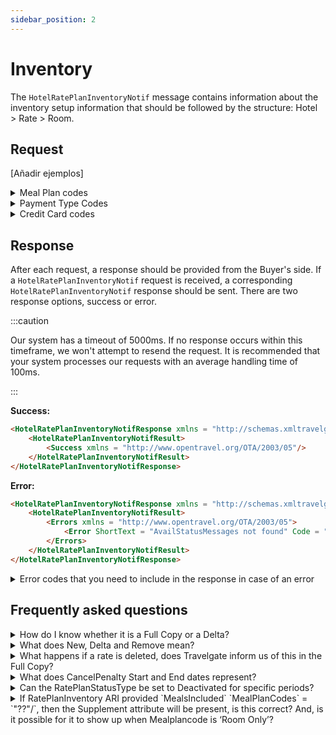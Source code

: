 ```yaml
---
sidebar_position: 2
---
```


# Inventory

The `HotelRatePlanInventoryNotif` message contains information about the inventory setup information that should be followed by the structure: Hotel > Rate > Room.

## Request

[Añadir ejemplos]

<details>
    <summary>Meal Plan codes</summary>
    <div>
        <div>
         <table>
				<thead>
					<tr>
						<th>
							<strong>Code</strong>
						</th>
						<th>
							<strong>Description</strong>
						</th>
					</tr>
				</thead>
				<tbody>
					<tr>
						<td>1</td>
						<td>All inclusive</td>
					</tr>
					<tr>
						<td>2</td>
						<td>American</td>
					</tr>
                    <tr>
						<td>3</td>
						<td>Bed & breakfast</td>
					</tr>
					<tr>
						<td>4</td>
						<td>Buffet breakfast</td>
					</tr>
					<tr>
						<td>5</td>
						<td>Caribbean breakfast</td>
					</tr>
                    <tr>
						<td>6</td>
						<td>Continental breakfast</td>
					</tr>
					<tr>
						<td>7</td>
						<td>English breakfast</td>
					</tr>
					<tr>
						<td>8</td>
						<td>European plan</td>
					</tr>
                    <tr>
						<td>9</td>
						<td>Family plan</td>
					</tr>
                    <tr>
						<td>10</td>
						<td>Full board</td>
					</tr>
                    <tr>
						<td>11</td>
						<td>Full breakfast</td>
					</tr>
                    <tr>
						<td>12</td>
						<td>Half board/modified American plan</td>
					</tr>
                    <tr>
						<td>13</td>
						<td>As brochured</td>
					</tr>
                    <tr>
						<td>14</td>
						<td>Room only</td>
					</tr>
                    <tr>
						<td>15</td>
						<td>Self catering</td>
					</tr>
                    <tr>
						<td>16</td>
						<td>Bermuda</td>
					</tr>
                    <tr>
						<td>17</td>
						<td>Dinner bed and breakfast plan</td>
					</tr>
                    <tr>
						<td>18</td>
						<td>Family American</td>
					</tr>
                    <tr>
						<td>19</td>
						<td>Breakfast</td>
					</tr>
                    <tr>
						<td>20</td>
						<td>Modified</td>
					</tr>
                    <tr>
						<td>255</td>
						<td>Full board And Drinks</td>
					</tr>
                    <tr>
						<td>256</td>
						<td>Half board And Drinks</td>
					</tr>
                    <tr>
						<td>257</td>
						<td>All inclusive Premium</td>
					</tr>
                    <tr>
						<td>258</td>
						<td>Gala Dinner</td>
					</tr>
				</tbody>
			</table>
        </div>
    </div>
</details>

<details>
    <summary>Payment Type Codes</summary>
    <div>
        <div>
         <table>
				<thead>
					<tr>
						<th>
							<strong>Code</strong>
						</th>
						<th>
							<strong>Description</strong>
						</th>
					</tr>
				</thead>
				<tbody>
					<tr>
						<td>MerchantPayment</td>
						<td>The customer pays the client and the client will pay the provider</td>
					</tr>
					<tr>
						<td>DirectPayment</td>
						<td>The customer will have to use a credit card as guarantee for the hotel and the payment will be done by the customer at check-in</td>
					</tr>
                    <tr>
						<td>BookingDatePayment</td>
						<td>The client will use a credit card with the exact amount of the option so he can pay the provider/hotel. The provider will charge the payment on the reservation day</td>
					</tr>
					<tr>
						<td>ArrivalDatePayment</td>
						<td>The client will use a credit card with the exact amount of the option so he can pay the provider/hotel, the provider will charge the payment on the checking day</td>
					</tr>
				</tbody>
			</table>
        </div>
    </div>
</details>

<details>
    <summary>Credit Card codes</summary>
    <div>
        <div>
         <table>
				<thead>
					<tr>
						<th>
							<strong>Code</strong>
						</th>
						<th>
							<strong>Name</strong>
						</th>
					</tr>
				</thead>
				<tbody>
					<tr>
						<td>VI</td>
						<td>Visa</td>
					</tr>
					<tr>
						<td>AX</td>
						<td>American Express</td>
					</tr>
                    <tr>
						<td>BC</td>
						<td>BC Card</td>
					</tr>
					<tr>
						<td>CA</td>
						<td>MasterCard</td>
					</tr>
					<tr>
						<td>CB</td>
						<td>Carte Blanche</td>
					</tr>
                    <tr>
						<td>CU</td>
						<td>China Union Pay</td>
					</tr>
					<tr>
						<td>DS</td>
						<td>Discover</td>
					</tr>
					<tr>
						<td>DC</td>
						<td>Diners Club</td>
					</tr>
                    <tr>
						<td>T</td>
						<td>Carta Si</td>
					</tr>
                    <tr>
						<td>R</td>
						<td>Carte Bleue</td>
					</tr>
                    <tr>
						<td>N</td>
						<td>Dankort</td>
					</tr>
                    <tr>
						<td>L</td>
						<td>Delta</td>
					</tr>
                    <tr>
						<td>E</td>
						<td>Electron</td>
					</tr>
                    <tr>
						<td>JC</td>
						<td>Japan Credit Bureau</td>
					</tr>
                    <tr>
						<td>TO</td>
						<td>Maestro</td>
					</tr>
                    <tr>
						<td>S</td>
						<td>Switch</td>
					</tr>
                    <tr>
						<td>EC</td>
						<td>Electronic Cash</td>
					</tr>
                    <tr>
						<td>EU</td>
						<td>EuroCard</td>
					</tr>
                    <tr>
						<td>TP</td>
						<td>Universal air travel card</td>
					</tr>
                    <tr>
						<td>OP</td>
						<td>optima</td>
					</tr>
                    <tr>
						<td>ER</td>
						<td>Air Canada/RnRoute</td>
					</tr>
                    <tr>
						<td>256</td>
						<td>Half board And Drinks</td>
					</tr>
                    <tr>
						<td>XS</td>
						<td>access</td>
					</tr>
                    <tr>
						<td>O</td>
						<td>others</td>
					</tr>
				</tbody>
			</table>
        </div>
    </div>
</details>

## Response

After each request, a response should be provided from the Buyer's side. If a `HotelRatePlanInventoryNotif` request is received, a corresponding `HotelRatePlanInventoryNotif` response should be sent. There are two response options, success or error.

:::caution

Our system has a timeout of 5000ms. If no response occurs within this timeframe, we won't attempt to resend the request. It is recommended that your system processes our requests with an average handling time of 100ms.

:::


**Success:**

```html
<HotelRatePlanInventoryNotifResponse xmlns = "http://schemas.xmltravelgate.com/hubpush/provider/2012/10">
    <HotelRatePlanInventoryNotifResult>
        <Success xmlns = "http://www.opentravel.org/OTA/2003/05"/>
    </HotelRatePlanInventoryNotifResult>
</HotelRatePlanInventoryNotifResponse>
```

**Error:**

```html
<HotelRatePlanInventoryNotifResponse xmlns = "http://schemas.xmltravelgate.com/hubpush/provider/2012/10">
    <HotelRatePlanInventoryNotifResult>
        <Errors xmlns = "http://www.opentravel.org/OTA/2003/05">
            <Error ShortText = "AvailStatusMessages not found" Code = "2"/>
        </Errors>
    </HotelRatePlanInventoryNotifResult>
</HotelRatePlanInventoryNotifResponse>
```

<details>
    <summary>Error codes that you need to include in the response in case of an error</summary>
    <div>
        <div>
         <table>
				<thead>
					<tr>
						<th>
							<strong>Error Code</strong>
						</th>
						<th>
							<strong>Error Description</strong>
						</th>
					</tr>
				</thead>
				<tbody>
					<tr>
						<td>-1</td>
						<td>Validation error</td>
					</tr>
					<tr>
						<td>1</td>
						<td>POS credentials not found</td>
					</tr>
					<tr>
						<td>2</td>
						<td>HotelCode or RatePlanList not found</td>
					</tr>
                    <tr>
						<td>3</td>
						<td>Rates not found</td>
					</tr>
					<tr>
						<td>4</td>
						<td>Incomplete Rate values</td>
					</tr>
					<tr>
						<td>6</td>
						<td>Incomplete AvailStatusMessage StatusApplicationControl Values</td>
					</tr>
                    <tr>
						<td>7</td>
						<td>Incomplete AdditionalGuestAmount values</td>
					</tr>
					<tr>
						<td>8</td>
						<td>SellableProduct not found</td>
					</tr>
					<tr>
						<td>9</td>
						<td>Room not found in SellableProduct</td>
					</tr>
				</tbody>
			</table>
        </div>
    </div>
</details>

## Frequently asked questions

<details>
    <summary>How do I know whether it is a Full Copy or a Delta?</summary>
    <div>
        <div>Full Copy will transmit significantly more information than a simple Delta. Additionally, it will be indicated in the attribute value as "FullCopy" or "Delta."</div>
    </div>
</details>

<details>
    <summary>What does New, Delta and Remove mean?</summary>
    <div>
        <div>Rates can be created, deleted or modified. "New" means a newly added rate, "Delta" is for a changed rate, and "Removed" is used when a rate is deleted.</div>
    </div>
</details>

<details>
    <summary>What happens if a rate is deleted, does Travelgate inform us of this in the Full Copy?</summary>
    <div>
        <div>Not in the Full Copy. If a rate is deleted and you run a Full Copy, you'll only receive the currently loaded information. Notification about the removed rate will come through a Delta after its deletion.</div>
    </div>
</details>

<details>
    <summary>What does CancelPenalty Start and End dates represent?</summary>
    <div>
        <div>The Start and End dates indicate the period during which the cancellation policies will be in effect. Both the start and end days are included in the cancellation policy range.</div>
    </div>
</details>

<details>
    <summary>Can the RatePlanStatusType be set to Deactivated for specific periods?</summary>
    <div>
        <div>The RatePlanStatusType set to Deactivated is utilized to deactivate a rate, with the option for either an indefinite deactivation or a specified timeframe. If choosing the latter, you'll need to define the date range (start and end) to signify the specific duration for deactivating the rate.</div>
    </div>
</details>

<details>
    <summary>If RatePlanInventory ARI provided `MealsIncluded` `MealPlanCodes` = `"??"/`, then the Supplement attribute will be present, is this correct? And, is it possible for it to show up when Mealplancode is ‘Room Only’?</summary>
    <div>
        <div>The RatePlanInventory informs of what the base MealPlan for this rate is (Room only, Bed and Breakfast, All Inclusive, etc). A base rate cannot have more than one MealPlan. The Supplement is not indicated here, it is indicated in the RatePlanNotif. The MealPlanCode displayed in MealsIncluded is the push system code for the meal plans which can be found in the code list in the static infomration.</div>
    </div>
</details>